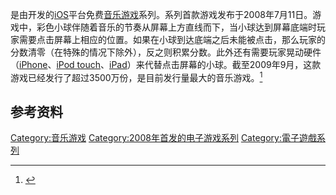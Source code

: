 {{Redirect2|Tap Tap|中国大陆电子游戏社区|TapTap}}
{{NoteTA
| G1 = Games
}}
{{Infobox VG series
| image          = 
| caption        =
| developer      = {{tsl|en|Tapulous}}
| publisher      = Tapulous
| genre          = [[音乐游戏|音乐]]
| spinoffs       = 
| first release version  = {{tsl|en|Tap Tap Revenge|}}
| first release date     = 2008年7月11日
| latest release version = Lady Gaga Revenge 2
| latest release date    = 2010年11月9日
}}

{{vgsname|Tap Tap}}是由{{tsl|en|Tapulous|}}开发的[[iOS|iOS]]平台免费[[音乐游戏|音乐游戏]]系列。系列首款游戏{{tsl|en|Tap Tap Revenge|}}发布于2008年7月11日。游戏中，彩色小球伴随着音乐的节奏从屏幕上方直线而下，当小球达到屏幕底端时玩家需要点击屏幕上相应的位置。如果在小球到达底端之后未能被点击，那么玩家的分数清零（在特殊的情况下除外），反之则积累分数。此外还有需要玩家晃动硬件（[[iPhone|iPhone]]、[[iPod_touch|iPod touch]]、[[iPad|iPad]]）来代替点击屏幕的小球。截至2009年9月，这款游戏已经发行了超过3500万份，是目前发行量最大的音乐游戏。<ref>{{cite web |url=http://tapulous.com/blog/2010/07/tapping-on/ |title=Tapping on! |author=Decrem, Bart |date=2010-07-01 |publisher=Tapulous |accessdate=2010-07-02 |deadurl=yes |archiveurl=https://web.archive.org/web/20100705000858/http://tapulous.com/blog/2010/07/tapping-on/ |archivedate=2010-07-05 }}</ref>

== 参考资料 ==
{{reflist}}

{{DEFAULTSORT:Tap Tap}}
[[Category:音乐游戏|Category:音乐游戏]]
[[Category:2008年首发的电子游戏系列|Category:2008年首发的电子游戏系列]]
[[Category:電子遊戲系列|Category:電子遊戲系列]]

{{music-videogame-stub}}